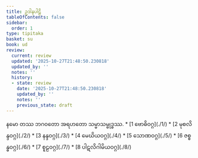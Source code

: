 ```yaml
---
title: ဥဒါနပါဠိ
tableOfContents: false
sidebar:
  order: 1
type: tipitaka
basket: su
book: ud
review:
  current: review
  updated: '2025-10-27T21:48:50.230818'
  updated_by: ''
  notes: ''
  history:
  - state: review
    date: '2025-10-27T21:48:50.230818'
    updated_by: ''
    notes: ''
    previous_state: draft
---
```


<ReviewStatus review={frontmatter.review} showDetails={true} />

<HypothesisAnnotation frontmatter={frontmatter} />

<Paragraph number="1" type="center" book="ud">
နမော တဿ ဘဂဝတော အရဟတော သမ္မာသမ္ဗုဒ္ဓဿ.

</Paragraph>

<TableOfContents book="ud">
* [1 ဗောဓိဝဂ္ဂ](./1/)
* [2 မုစလိန္ဒဝဂ္ဂ](./2/)
* [3 နန္ဒဝဂ္ဂ](./3/)
* [4 မေဃိယဝဂ္ဂ](./4/)
* [5 သောဏဝဂ္ဂ](./5/)
* [6 ဇစ္စန္ဓဝဂ္ဂ](./6/)
* [7 စူဠဝဂ္ဂ](./7/)
* [8 ပါဋလိဂါမိယဝဂ္ဂ](./8/)
</TableOfContents>